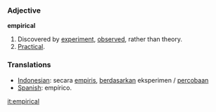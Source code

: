 === Adjective ===

'''empirical'''

# Discovered by [[experiment]], [[observed]], rather than theory.
# [[Practical]].

=== Translations ===
*[[Indonesian]]: secara [[empiris]], [[dasar|berdasarkan]] eksperimen / [[coba|percobaan]]
* [[Spanish]]: empírico.

[[it:empirical]]